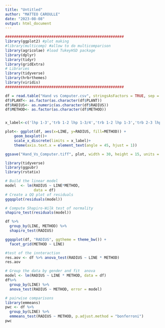 ```yaml
---
title: "Untitled"
author: "MATTEO CAROULLE"
date: "2023-08-08"
output: html_document
---
```


```r
######################################################
library(ggplot2) #plot making
#library(multicomp) #allow to do multicomparison
library(agricolae) #load TukeyHSD package 
library(dplyr)
library(tidyr)
library(gridExtra)
# Libraries
library(tidyverse)
library(hrbrthemes)
library(viridis)
######################################################

df = read.table("Hand vs Computer.csv", stringsAsFactors = TRUE, sep = ";", na.strings = c("NA",""), header = TRUE)
df$PLANT<- as.factor(as.character(df$PLANT))
df$RADIUS<- as.numeric(as.character(df$RADIUS))
df$METHOD<- as.factor(as.character(df$METHOD))


x_label<-c('lhp 1-3','trb 1-2 lhp 1-3/4','trb 1-2 lhp 1-3','trb 2-3 lhp 1-3/4','trb 2-3 lhp 1-4','trb 3-1 lhp 1-3','trb 3-2 lhp 1-3','trb 1-2 trb 2-3 lhp 1-3','trb 1-2 trb 2-3 lhp 1-3/4','trb 1-2 trb 3-2 lhp 1-3')

plot<- ggplot(df, aes(x=LINE, y=RADIUS, fill=METHOD)) + 
    geom_boxplot()+
    scale_x_discrete(limits = x_label)+
    theme(axis.text.x = element_text(angle = 45, hjust = 1))

ggsave("Hand_Vs_Computer.tiff", plot, width = 30, height = 15, units = "cm", dpi = 1200)
```



```r
library(tidyverse)
library(ggpubr)
library(rstatix)

# Build the linear model
model  <- lm(RADIUS ~ LINE*METHOD,
             data = df)
# Create a QQ plot of residuals
ggqqplot(residuals(model))
```
```r
# Compute Shapiro-Wilk test of normality
shapiro_test(residuals(model))

df %>%
  group_by(LINE, METHOD) %>%
  shapiro_test(RADIUS)

ggqqplot(df, "RADIUS", ggtheme = theme_bw()) +
  facet_grid(METHOD ~ LINE)
```
```r
#test of the innteraction
res.aov <- df %>% anova_test(RADIUS ~ LINE * METHOD)
res.aov
```
```r
# Group the data by gender and fit  anova
model <- lm(RADIUS ~ LINE * METHOD, data = df)
df%>%
  group_by(LINE) %>%
  anova_test(RADIUS ~ METHOD, error = model)
```




```r
# pairwise comparisons
library(emmeans)
pwc <- df %>% 
  group_by(LINE) %>%
  emmeans_test(RADIUS ~ METHOD, p.adjust.method = "bonferroni") 
pwc
```


